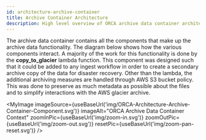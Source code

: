 ```yaml
---
id: architecture-archive-container
title: Archive Container Architecture
description: High level overview of ORCA archive data container architecture.
---
```



The archive data container contains all the components that make up the archive
data functionality. The diagram below shows how the various components interact.
A majority of the work for this functionality is done by the **copy_to_glacier**
lambda function. This component was designed such that it could be added to any
ingest workflow in order to create a secondary archive copy of the data for
disaster recovery. Other than the lambda, the additional archiving measures are
handled through AWS S3 bucket policy. This was done to preserve as much metadata
as possible about the files and to simplify interactions with the AWS glacier
archive.


<MyImage
    imageSource={useBaseUrl('img/ORCA-Architecture-Archive-Container-Component.svg')}
    imageAlt="ORCA Archive Data Container Context"
    zoomInPic={useBaseUrl('img/zoom-in.svg')}
    zoomOutPic={useBaseUrl('img/zoom-out.svg')}
    resetPic={useBaseUrl('img/zoom-pan-reset.svg')}
/>

